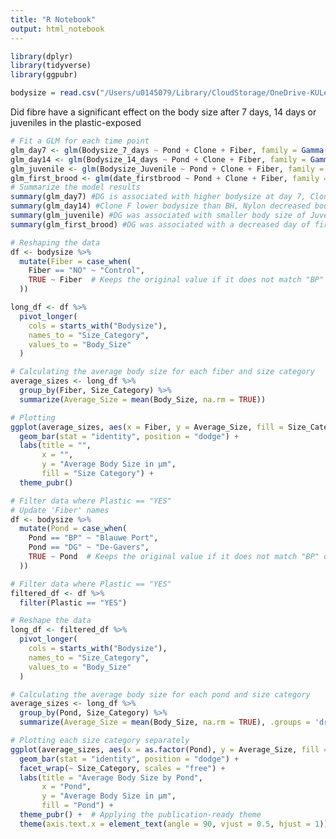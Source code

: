 ```yaml
---
title: "R Notebook"
output: html_notebook
---
```


```r
library(dplyr)
library(tidyverse)
library(ggpubr)
```


```r
bodysize = read.csv("/Users/u0145079/Library/CloudStorage/OneDrive-KULeuven/Desktop/PlasticDaphnia/Publication/tables/Bodysize.csv")
```

Did fibre have a significant effect on the body size after 7 days, 14 days or juveniles in the plastic-exposed

```r
# Fit a GLM for each time point
glm_day7 <- glm(Bodysize_7_days ~ Pond + Clone + Fiber, family = Gamma(link = "log"), data = bodysize)
glm_day14 <- glm(Bodysize_14_days ~ Pond + Clone + Fiber, family = Gamma(link = "log"), data = bodysize)
glm_juvenile <- glm(Bodysize_Juvenile ~ Pond + Clone + Fiber, family = Gamma(link = "log"), data = bodysize)
glm_first_brood <- glm(date_firstbrood ~ Pond + Clone + Fiber, family = poisson(), data = bodysize)
# Summarize the model results
summary(glm_day7) #DG is associated with higher bodysize at day 7, Clone F lower body-size than BH
summary(glm_day14) #Clone F lower bodysize than BH, Nylon decreased body size, PLA decreased body size
summary(glm_juvenile) #DG was associated with smaller body size of Juvenile, Clone F and CloneKNO higher body mass than BH
summary(glm_first_brood) #DG was associated with a decreased day of first brood
```

```r
# Reshaping the data
df <- bodysize %>%
  mutate(Fiber = case_when(
    Fiber == "NO" ~ "Control",
    TRUE ~ Fiber  # Keeps the original value if it does not match "BP" or "DG"
  ))

long_df <- df %>%
  pivot_longer(
    cols = starts_with("Bodysize"),
    names_to = "Size_Category",
    values_to = "Body_Size"
  )

# Calculating the average body size for each fiber and size category
average_sizes <- long_df %>%
  group_by(Fiber, Size_Category) %>%
  summarize(Average_Size = mean(Body_Size, na.rm = TRUE))

# Plotting
ggplot(average_sizes, aes(x = Fiber, y = Average_Size, fill = Size_Category)) +
  geom_bar(stat = "identity", position = "dodge") +
  labs(title = "",
       x = "",
       y = "Average Body Size in μm",
       fill = "Size Category") +
  theme_pubr()
```
```r
# Filter data where Plastic == "YES"
# Update 'Fiber' names
df <- bodysize %>%
  mutate(Pond = case_when(
    Pond == "BP" ~ "Blauwe Port",
    Pond == "DG" ~ "De-Gavers",
    TRUE ~ Pond  # Keeps the original value if it does not match "BP" or "DG"
  ))

# Filter data where Plastic == "YES"
filtered_df <- df %>%
  filter(Plastic == "YES")

# Reshape the data
long_df <- filtered_df %>%
  pivot_longer(
    cols = starts_with("Bodysize"),
    names_to = "Size_Category",
    values_to = "Body_Size"
  )

# Calculating the average body size for each pond and size category
average_sizes <- long_df %>%
  group_by(Pond, Size_Category) %>%
  summarize(Average_Size = mean(Body_Size, na.rm = TRUE), .groups = 'drop')

# Plotting each size category separately
ggplot(average_sizes, aes(x = as.factor(Pond), y = Average_Size, fill = as.factor(Pond))) +
  geom_bar(stat = "identity", position = "dodge") +
  facet_wrap(~ Size_Category, scales = "free") +
  labs(title = "Average Body Size by Pond",
       x = "Pond",
       y = "Average Body Size in μm",
       fill = "Pond") +
  theme_pubr() +  # Applying the publication-ready theme
  theme(axis.text.x = element_text(angle = 90, vjust = 0.5, hjust = 1))
```

